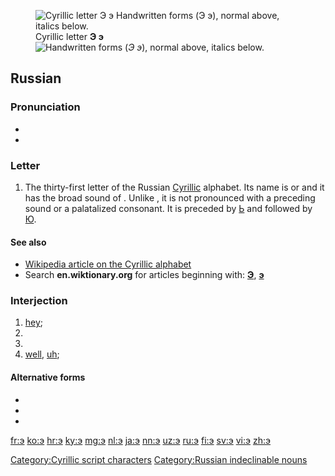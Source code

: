 {{character info/new}}
{{also|Э|ӭ|Ӭ|ဒ|Appendix:Variations of "e"}}
[[File:Cyrillic AE.png|thumb|right|Cyrillic letter '''Э э'''<br/>
[[File:31-Russian alphabet-Э э.svg|thumb|Handwritten forms]]
(''Э э''), normal above, italics below.]]
==Russian==

===Pronunciation===
* {{ru-IPA}}
* {{audio|Ru-э.ogg|Audio|lang=ru}}

===Letter===
{{head|ru|letter|lower case||upper case|Э}}

# The thirty-first letter of the Russian [[Cyrillic]] alphabet. Its name is {{l|ru|э|tr=ɛ}} or {{l|ru|э оборотное|tr=ɛ oborótnoje|t=backwards ɛ}} and it has the broad sound of {{IPAchar|/e/}}. Unlike {{l|ru|е}}, it is not pronounced with a preceding {{IPAchar|/j/}} sound or a palatalized consonant. It is preceded by [[ь|Ь]] and followed by [[ю|Ю]].

====See also====
* [[w:Cyrillic alphabet|Wikipedia article on the Cyrillic alphabet]]
* Search '''en.wiktionary.org''' for articles beginning with: '''[http://en.wiktionary.org/w/index.php?title=Special%3AAllpages&from=%D0%AD&namespace=0 Э]''', '''[http://en.wiktionary.org/w/index.php?title=Special%3AAllpages&from=%D1%8D&namespace=0 э]'''

===Interjection===
{{head|ru|interjection}} {{tlb|ru|colloquial}}

# [[hey]]; {{n-g|an [[exclamation]] to get [[attention]]}}
# {{n-g|to indicate [[doubt]], [[disgust]]}}
# {{n-g|to clearly indicate a [[protest]] or [[reprimand]]}}
# [[well]], [[uh]]; {{n-g|space filler or pause during conversation}}

====Alternative forms====
* {{l|ru|э-э-э}}
* {{l|ru|э-э}}
* {{l|ru|эээ}}

[[Category:Cyrillic script characters]]
[[Category:Russian indeclinable nouns]]
{{C|ru|Cyrillic letter names|Letter names}}

[[fr:э]]
[[ko:э]]
[[hr:э]]
[[ky:э]]
[[mg:э]]
[[nl:э]]
[[ja:э]]
[[nn:э]]
[[uz:э]]
[[ru:э]]
[[fi:э]]
[[sv:э]]
[[vi:э]]
[[zh:э]]